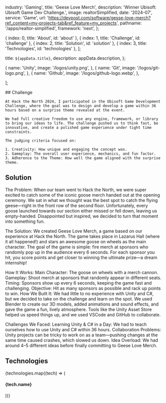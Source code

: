
  industry: 'Gaming',
  title: 'Geese Love Merch',
  description: 'Winner Ubisoft: Ubisoft Game Dev Challenge.',
  image: realtorSimplified,
  date: '2024-07',
  service: 'Game',
  url: 'https://devpost.com/software/gesse-love-merch?ref_content=my-projects-tab&ref_feature=my_projects',
  pathname: '/apps/realtor-simplified',
  framework: 'next',
};

  { index: 0, title: 'About', id: 'about' },
  { index: 1, title: 'Challenge', id: 'challenge' },
  { index: 2, title: 'Solution', id: 'solution' },
  { index: 3, title: 'Technologies', id: 'technologies' },
];

  title: `${appData.title}`,
  description: appData.description,
};

  {
    name: 'Unity',
    image: '/logos/unity.png',
  },
  {
    name: 'Git',
    image: '/logos/git-logo.png',
  },
  {
    name: 'Github',
    image: '/logos/github-logo.webp',
  },
  
];

<Container>

<Border className="my-8" />

  <Section id="challenge">
    ## Challenge

    At Hack the North 2024, I participated in the Ubisoft Game Development Challenge, where the goal was to design and develop a game within 36 hours based on a surprise theme revealed at the event.
    
    We had full creative freedom to use any engine, framework, or library to bring our ideas to life. The challenge pushed us to think fast, be innovative, and create a polished game experience under tight time constraints.
    
    The judging criteria focused on:

    1. Creativity: How unique and engaging the concept was.
    2. Gameplay: The overall user experience, mechanics, and fun factor.
    3. Adherence to the Theme: How well the game aligned with the surprise theme.

  </Section>

<Border className="my-8" />

<Section id="solution">

## Solution

<AppSolution image='realtor-simplified.png' href={appData.url}>
  
The Problem:
When our team went to Hack the North, we were super excited to catch some of the iconic goose merch handed out at the opening ceremony. We sat in what we thought was the best spot to catch the flying geese—right in the front row of the second floor. Unfortunately, every goose launched towards our section either missed or fell down, leaving us empty-handed. Disappointed but inspired, we decided to turn that moment into something fun.

The Solution:
We created Geese Love Merch, a game based on our experience at Hack the North. The game takes place in Lazarus Hall (where it all happened!) and stars an awesome goose on wheels as the main character. The goal of the game is simple: fire merch at sponsors who randomly pop up in the audience every 6 seconds. For each sponsor you hit, you score points and get closer to winning the ultimate prize—a dream internship!

How It Works:
Main Character: The goose on wheels with a merch cannon.
Gameplay: Shoot merch at sponsors that randomly appear in different seats.
Timing: Sponsors show up every 6 seconds, keeping the game fast and challenging.
Objective: Hit as many sponsors as possible and rack up points to win.
How We Built It:
We had little to no experience with Unity and C#, but we decided to take on the challenge and learn on the spot. We used Blender to create our 3D models, added animations and sound effects, and gave the game a fun, lively atmosphere. Tools like the Unity Asset Store helped us speed things up, and we used VSCode and GitHub to collaborate.

Challenges We Faced:
Learning Unity & C# in a Day: We had to teach ourselves how to use Unity and C# within 36 hours.
Collaboration Problems: Unity projects can be tricky to work on as a team—pushing changes at the same time caused crashes, which slowed us down.
Idea Overload: We had around 4–5 different ideas before finally committing to Geese Love Merch.


</AppSolution>

</Section>

<Border className="my-8" />

<Section id="technologies">

## Technologies

<FadeInStagger className="flex gap-4 mt-6 flex-wrap" faster once>
  {technologies.map((tech) => (
    <FadeIn key={tech.name}>
      <div className="mt-auto">
        <Image
          src={tech.image}
          className="object-contain rounded-md m-auto"
          alt=""
          height={64}
          width={64}
          style={{
            width: 64,
            height: 64,
          }}
        />
        <h4 className="text-sm font-semibold tracking-tight text-[#525df3] text-center bg-white rounded-full w-min px-2 m-2 mx-auto">{tech.name}</h4>
      </div>
    </FadeIn>
  ))}
</FadeInStagger>

</Section>

</Container>
